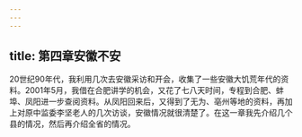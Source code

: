 ```yaml
---
---
---
```

title: 第四章安徽不安
---



20世纪90年代，我利用几次去安徽采访和开会，收集了一些安徽大饥荒年代的资料。2001年5月，我借在合肥讲学的机会，又花了七八天时间，专程到合肥、蚌埠、凤阳进一步查阅资料。从凤阳回来后，又得到了无为、亳州等地的资料，再加上对原中监委李坚老人的几次访谈，安徽情况就很清楚了。在这一章我先介绍几个县的情况，然后再介绍全省的情况。